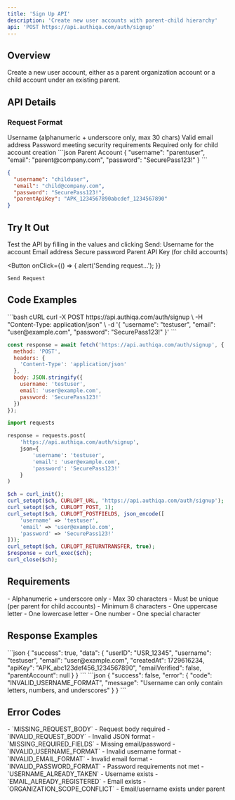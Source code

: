 ```yaml
---
title: 'Sign Up API'
description: 'Create new user accounts with parent-child hierarchy'
api: 'POST https://api.authiqa.com/auth/signup'
---
```


## Overview

Create a new user account, either as a parent organization account or a child account under an existing parent.

## API Details

### Request Format

<ParamField body="username" type="string" required>
  Username (alphanumeric + underscore only, max 30 chars)
</ParamField>

<ParamField body="email" type="string" required>
  Valid email address
</ParamField>

<ParamField body="password" type="string" required>
  Password meeting security requirements
</ParamField>

<ParamField body="parentApiKey" type="string">
  Required only for child account creation
</ParamField>

<RequestExample>
```json Parent Account
{
  "username": "parentuser",
  "email": "parent@company.com",
  "password": "SecurePass123!"
}
```

```json Child Account
{
  "username": "childuser",
  "email": "child@company.com",
  "password": "SecurePass123!",
  "parentApiKey": "APK_1234567890abcdef_1234567890"
}
```
</RequestExample>

## Try It Out

<Note>
Test the API by filling in the values and clicking Send:
</Note>

<Card>
  <ParamField path="username" placeholder="username123" required>
    Username for the account
  </ParamField>

  <ParamField path="email" placeholder="user@example.com" required>
    Email address
  </ParamField>

  <ParamField path="password" type="password" placeholder="SecurePass123!" required>
    Secure password
  </ParamField>

  <ParamField path="parentApiKey" placeholder="APK_1234567890abcdef_1234">
    Parent API Key (for child accounts)
  </ParamField>

  <Expandable title="Headers" defaultOpen>
    <ParamField header="Content-Type" value="application/json" />
  </Expandable>

  <Button
    onClick={() => {
      alert('Sending request...');
    }}
  >
    Send Request
  </Button>
</Card>

## Code Examples

<CodeGroup>
```bash cURL
curl -X POST https://api.authiqa.com/auth/signup \
  -H "Content-Type: application/json" \
  -d '{
    "username": "testuser",
    "email": "user@example.com",
    "password": "SecurePass123!"
  }'
```


```javascript JavaScript
const response = await fetch('https://api.authiqa.com/auth/signup', {
  method: 'POST',
  headers: {
    'Content-Type': 'application/json'
  },
  body: JSON.stringify({
    username: 'testuser',
    email: 'user@example.com',
    password: 'SecurePass123!'
  })
});
```

```python Python
import requests

response = requests.post(
    'https://api.authiqa.com/auth/signup',
    json={
        'username': 'testuser',
        'email': 'user@example.com',
        'password': 'SecurePass123!'
    }
)
```

```php PHP
$ch = curl_init();
curl_setopt($ch, CURLOPT_URL, 'https://api.authiqa.com/auth/signup');
curl_setopt($ch, CURLOPT_POST, 1);
curl_setopt($ch, CURLOPT_POSTFIELDS, json_encode([
    'username' => 'testuser',
    'email' => 'user@example.com',
    'password' => 'SecurePass123!'
]));
curl_setopt($ch, CURLOPT_RETURNTRANSFER, true);
$response = curl_exec($ch);
curl_close($ch);
```
</CodeGroup>

## Requirements

<CardGroup cols={2}>
  <Card title="Username" icon="user">
    - Alphanumeric + underscore only
    - Max 30 characters
    - Must be unique (per parent for child accounts)
  </Card>
  <Card title="Password" icon="lock">
    - Minimum 8 characters
    - One uppercase letter
    - One lowercase letter
    - One number
    - One special character
  </Card>
</CardGroup>

## Response Examples

<ResponseField name="200: Success">
  ```json
  {
    "success": true,
    "data": {
      "userID": "USR_12345",
      "username": "testuser",
      "email": "user@example.com",
      "createdAt": 1729616234,
      "apiKey": "APK_abc123def456_1234567890",
      "emailVerified": false,
      "parentAccount": null
    }
  }
  ```
</ResponseField>

<ResponseField name="400: Invalid Format">
  ```json
  {
    "success": false,
    "error": {
      "code": "INVALID_USERNAME_FORMAT",
      "message": "Username can only contain letters, numbers, and underscores"
    }
  }
  ```
</ResponseField>

## Error Codes

<ResponseField name="400 Bad Request">
  - `MISSING_REQUEST_BODY` - Request body required
  - `INVALID_REQUEST_BODY` - Invalid JSON format
  - `MISSING_REQUIRED_FIELDS` - Missing email/password
  - `INVALID_USERNAME_FORMAT` - Invalid username format
  - `INVALID_EMAIL_FORMAT` - Invalid email format
  - `INVALID_PASSWORD_FORMAT` - Password requirements not met
</ResponseField>

<ResponseField name="409 Conflict">
  - `USERNAME_ALREADY_TAKEN` - Username exists
  - `EMAIL_ALREADY_REGISTERED` - Email exists
  - `ORGANIZATION_SCOPE_CONFLICT` - Email/username exists under parent
</ResponseField>